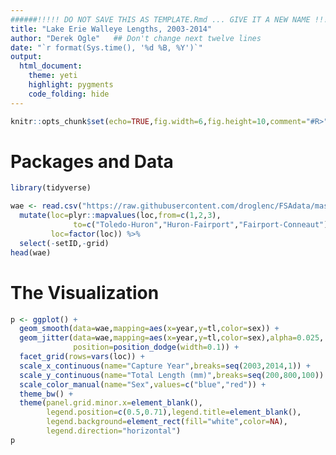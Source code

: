 ```yaml
---
######!!!!! DO NOT SAVE THIS AS TEMPLATE.Rmd ... GIVE IT A NEW NAME !!!!!######
title: "Lake Erie Walleye Lengths, 2003-2014"
author: "Derek Ogle"   ## Don't change next twelve lines
date: "`r format(Sys.time(), '%d %B, %Y')`"
output: 
  html_document:
    theme: yeti
    highlight: pygments
    code_folding: hide
---
```


```r
knitr::opts_chunk$set(echo=TRUE,fig.width=6,fig.height=10,comment="#R>")
```

<!---- You can edit anything below here ---->

# Packages and Data
```r
library(tidyverse)

wae <- read.csv("https://raw.githubusercontent.com/droglenc/FSAdata/master/data-raw/WalleyeErie2.csv") %>%
  mutate(loc=plyr::mapvalues(loc,from=c(1,2,3),
              to=c("Toledo-Huron","Huron-Fairport","Fairport-Conneaut")),
         loc=factor(loc)) %>%
  select(-setID,-grid)
head(wae)
```

# The Visualization

```r
p <- ggplot() +
  geom_smooth(data=wae,mapping=aes(x=year,y=tl,color=sex)) +
  geom_jitter(data=wae,mapping=aes(x=year,y=tl,color=sex),alpha=0.025,
              position=position_dodge(width=0.1)) +
  facet_grid(rows=vars(loc)) +
  scale_x_continuous(name="Capture Year",breaks=seq(2003,2014,1)) +
  scale_y_continuous(name="Total Length (mm)",breaks=seq(200,800,100)) +
  scale_color_manual(name="Sex",values=c("blue","red")) +
  theme_bw() +
  theme(panel.grid.minor.x=element_blank(),
        legend.position=c(0.5,0.71),legend.title=element_blank(),
        legend.background=element_rect(fill="white",color=NA),
        legend.direction="horizontal")
p
```

<!---- Press Knit button in window toolbar to create HTML file ---->
